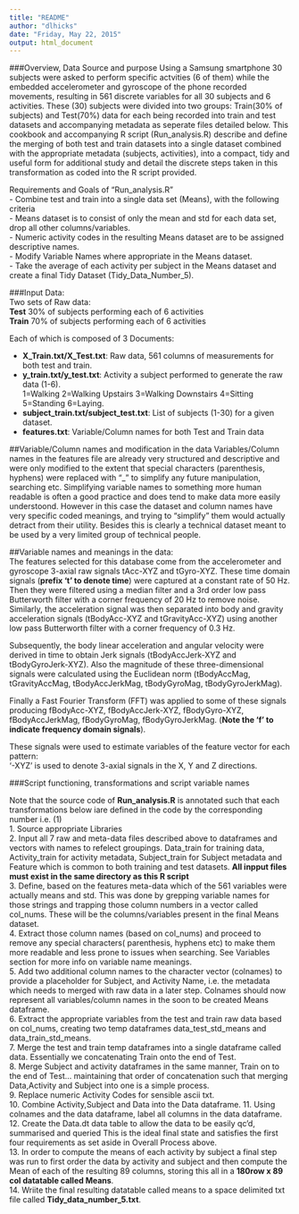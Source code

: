 ```yaml
---
title: "README"
author: "dlhicks"
date: "Friday, May 22, 2015"
output: html_document
---
```

###Overview, Data Source and purpose
Using a Samsung smartphone 30 subjects were asked to perform specific actvities (6 of them) while the embedded accelerometer and gyroscope of the phone recorded movements, resulting in 561 discrete variables for all 30 subjects and 6 activities.
These (30) subjects were divided into two groups:  Train(30% of subjects) and Test(70%) data for each being recorded into train and test datasets and accompanying metadata as seperate files detailed below.
This cookbook and accompanying R script (Run_analysis.R) describe and define the merging of both test and train datasets into a single dataset combined with the appropriate metadata (subjects, activities), into a compact, tidy and useful form for additional study and detail the discrete steps taken in this transformation as coded into the R script provided.


Requirements and Goals of "Run_analysis.R"     
 - Combine test and train into a single data set (Means), with the following criteria  
 - Means dataset is to consist of only the mean and std for each data set, drop all other columns/variables.    
 - Numeric activity codes in the resulting Means dataset are to be assigned descriptive names.      
 - Modify Variable Names where appropriate in the Means dataset.  
 - Take the average of each activity per subject in the Means dataset and create a final Tidy Dataset (Tidy_Data_Number_5).   


###Input Data:  
Two sets of Raw data:  
 **Test**  30% of subjects performing each of 6 activities      
 **Train**  70% of subjects performing each of 6 activities  
 
Each of which is composed of 3 Documents:  
       
 - **X_Train.txt/X_Test.txt**:      Raw data, 561 columns of measurements for both test and train.     
 - **y_train.txt/y_test.txt**:      Activity a subject performed to generate the raw data (1-6).    
                                    1=Walking 2=Walking Upstairs  3=Walking Downstairs   4=Sitting  5=Standing  6=Laying.       
 - **subject_train.txt/subject_test.txt**:     List of subjects (1-30) for a given dataset.  
 - **features.txt**:    Variable/Column names for both Test and Train data  
 
##Variable/Column names and modification in the data
Variables/Column names in the features file are already very structured and descriptive and were only modified to the extent that special characters (parenthesis, hyphens) were replaced with "_" to simplify any future manipulation, searching etc.  Simplifying variable names to something more human readable is often a good practice and does tend to make data more easily understoond.  However in this case the dataset and column names have very specific coded meanings, and trying to "simplify" them would actually detract from their utility.  Besides this is clearly a technical dataset meant to be used by a very limited group of technical people.

##Variable names and meanings in the data:  
The features selected for this database come from the accelerometer and gyroscope 3-axial raw signals tAcc-XYZ and tGyro-XYZ. These time domain signals (**prefix 't' to denote time**) were captured at a constant rate of 50 Hz. Then they were filtered using a median filter and a 3rd order low pass Butterworth filter with a corner frequency of 20 Hz to remove noise. Similarly, the acceleration signal was then separated into body and gravity acceleration signals (tBodyAcc-XYZ and tGravityAcc-XYZ) using another low pass Butterworth filter with a corner frequency of 0.3 Hz. 

Subsequently, the body linear acceleration and angular velocity were derived in time to obtain Jerk signals (tBodyAccJerk-XYZ and tBodyGyroJerk-XYZ). Also the magnitude of these three-dimensional signals were calculated using the Euclidean norm (tBodyAccMag, tGravityAccMag, tBodyAccJerkMag, tBodyGyroMag, tBodyGyroJerkMag). 

Finally a Fast Fourier Transform (FFT) was applied to some of these signals producing fBodyAcc-XYZ, fBodyAccJerk-XYZ, fBodyGyro-XYZ, fBodyAccJerkMag, fBodyGyroMag, fBodyGyroJerkMag. (**Note the 'f' to indicate frequency domain signals**). 

These signals were used to estimate variables of the feature vector for each pattern:  
'-XYZ' is used to denote 3-axial signals in the X, Y and Z directions.  

###Script functioning, transformations and script variable names 

Note that the source code of **Run_analysis.R** is annotated such that each transformations below iare defined in the code by the corresponding number i.e. (1)  
 1.  Source appropriate Libraries  
 2.  Input all 7 raw and meta-data files described above to dataframes and vectors with names to refelect groupings.  Data_train for training data, Activity_train for activity metadata, Subject_train for Subject metadata and Feature which is common to both training and test datasets. **All inpput files must exist in the same directory as this R script**     
 3.  Define, based on the features meta-data which of the 561 variables were actually means and std.  This was done by grepping variable names for those strings and trapping those column numbers in a vector called col_nums.  These will be the columns/variables present in the final Means dataset.  
 4.  Extract those column names (based on col_nums) and proceed to remove any special characters( parenthesis, hyphens etc) to make them more readable and less prone to issues when searching.  See Variables section for more info on variable name meanings.  
 5.  Add two additional column names to the character vector (colnames) to provide a placeholder for Subject, and Activity Name, i.e. the metadata which needs to merged with raw data in a later step.  Colnames should now represent all variables/column names in the soon to be created Means dataframe.  
 6.  Extract the appropriate variables from the test and train raw data based on col_nums, creating two temp dataframes data_test_std_means and data_train_std_means.    
 7.  Merge the test and train temp dataframes into a single dataframe called data.  Essentially we concatenating Train onto the end of Test.  
 8.  Merge Subject and activity dataframes in the same manner, Train on to the end of Test... maintaining that order of concatenation such that merging Data,Activity and Subject into one is a simple process.   
 9.  Replace numeric Activity Codes for sensible ascii txt.  
 10. Combine Activity,Subject and Data into the Data dataframe. 
 11.  Using colnames and the data dataframe, label all columns in the data dataframe.  
 12.  Create the Data.dt data table to allow the data to be easily qc'd, summarised and queried  This is the ideal final state and satisfies the first four requirements as set aside in Overall Process above.  
 13.  In order to compute the means of each activity by subject a final step was run to first order the data by activity and subject and then compute the Mean of each of the resulting 89 columns, storing this all in a **180row x 89 col datatable called Means**.  
 14. Wriite the final resulting datatable called means to a space delimited txt file called **Tidy_data_number_5.txt**.  
